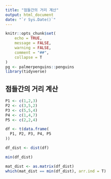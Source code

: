 ```yaml
---
title: "점들간의 거리 계산"
output: html_document
date: "`r Sys.Date()`"
---
```


```r
knitr::opts_chunk$set(
	echo = TRUE,
	message = FALSE,
	warning = FALSE,
	comment = "##",
	collapse = T
)
pg <- palmerpenguins::penguins
library(tidyverse)
```

## 점들간의 거리 계산

```r
P1 <- c(1,2,3)
P2 <- c(3,5,2)
P3 <- c(5,5,4)
P4 <- c(1,4,7)
P5 <- c(2,2,4)
```

```r
df <- t(data.frame(
  P1, P2, P3, P4, P5
))
```

```r
df_dist <- dist(df)
```

```r
min(df_dist)
```

```r
mat_dist <- as.matrix(df_dist)
which(mat_dist == min(df_dist), arr.ind = T)
```

